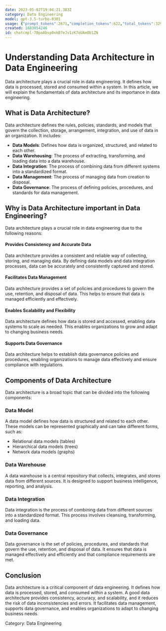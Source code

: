 ```yaml
---
date: 2023-05-02T19:04:21.383Z
category: Data Engineering
model: gpt-3.5-turbo-0301
usage: {"prompt_tokens":2671,"completion_tokens":622,"total_tokens":3293}
created: 1683054246
id: chatcmpl-7BpaAbsp0xkB7eJv1zK7oUAmOb1ZN
---
```


# Understanding Data Architecture in Data Engineering

Data architecture plays a crucial role in data engineering. It defines how data is processed, stored and consumed within a system. In this article, we will explain the fundamentals of data architecture and its importance in data engineering.

## What is Data Architecture?

Data architecture defines the rules, policies, standards, and models that govern the collection, storage, arrangement, integration, and use of data in an organization. It includes:

- **Data Models**: Defines how data is organized, structured, and related to each other.
- **Data Warehousing**: The process of extracting, transforming, and loading data into a data warehouse.
- **Data Integration**: The process of combining data from different systems into a standardized format.
- **Data Management**: The process of managing data from creation to disposal.
- **Data Governance**: The process of defining policies, procedures, and standards for data management.

## Why is Data Architecture important in Data Engineering?

Data architecture plays a crucial role in data engineering due to the following reasons:

#### Provides Consistency and Accurate Data

Data architecture provides a consistent and reliable way of collecting, storing, and managing data. By defining data models and data integration processes, data can be accurately and consistently captured and stored.

#### Facilitates Data Management

Data architecture provides a set of policies and procedures to govern the use, retention, and disposal of data. This helps to ensure that data is managed efficiently and effectively.

#### Enables Scalability and Flexibility

Data architecture defines how data is stored and accessed, enabling data systems to scale as needed. This enables organizations to grow and adapt to changing business needs.

#### Supports Data Governance

Data architecture helps to establish data governance policies and procedures, enabling organizations to manage data effectively and ensure compliance with regulations.

## Components of Data Architecture

Data architecture is a broad topic that can be divided into the following components:

### Data Model

A data model defines how data is structured and related to each other. These models can be represented graphically and can take different forms, such as:

- Relational data models (tables)
- Hierarchical data models (trees)
- Network data models (graphs)

### Data Warehouse

A data warehouse is a central repository that collects, integrates, and stores data from different sources. It is designed to support business intelligence, reporting, and analysis.

### Data Integration

Data integration is the process of combining data from different sources into a standardized format. This process involves cleansing, transforming, and loading data.

### Data Governance

Data governance is the set of policies, procedures, and standards that govern the use, retention, and disposal of data. It ensures that data is managed effectively and efficiently and that compliance requirements are met.

## Conclusion

Data architecture is a critical component of data engineering. It defines how data is processed, stored, and consumed within a system. A good data architecture provides consistency, accuracy, and scalability, and it reduces the risk of data inconsistencies and errors. It facilitates data management, supports data governance, and enables organizations to adapt to changing business needs.

Category: Data Engineering